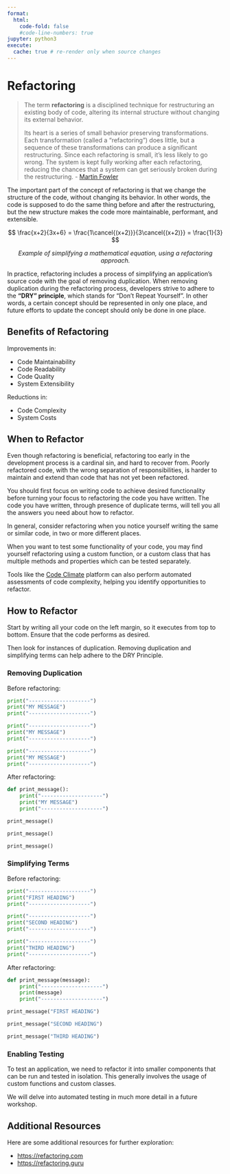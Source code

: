 ```yaml
---
format:
  html:
    code-fold: false
    #code-line-numbers: true
jupyter: python3
execute:
  cache: true # re-render only when source changes
---
```


# Refactoring


> The term **refactoring** is a disciplined technique for restructuring an existing body of code, altering its internal structure without changing its external behavior.
>
> Its heart is a series of small behavior preserving transformations. Each transformation (called a “refactoring”) does little, but a sequence of these transformations can produce a significant restructuring. Since each refactoring is small, it's less likely to go wrong. The system is kept fully working after each refactoring, reducing the chances that a system can get seriously broken during the restructuring. - [Martin Fowler](https://refactoring.com/)

The important part of the concept of refactoring is that we change the structure of the code, without changing its behavior. In other words, the code is supposed to do the same thing before and after the restructuring, but the new structure makes the code more maintainable, performant, and extensible.




::: {.equation #eq:simple-equation}
$$
\frac{x+2}{3x+6} = \frac{1\cancel{(x+2)}}{3\cancel{(x+2)}} = \frac{1}{3}
$$

<p style="text-align: center; display: block; margin-top: 10px;">
*Example of simplifying a mathematical equation, using a refactoring approach.*
</p>
:::

In practice, refactoring includes a process of simplifying an application's source code with the goal of removing duplication. When removing duplication during the refactoring process, developers strive to adhere to the **"DRY" principle**, which stands for "Don't Repeat Yourself". In other words, a certain concept should be represented in only one place, and future efforts to update the concept should only be done in one place.


## Benefits of Refactoring

Improvements in:

  + Code Maintainability
  + Code Readability
  + Code Quality
  + System Extensibility

Reductions in:

  + Code Complexity
  + System Costs



## When to Refactor

Even though refactoring is beneficial, refactoring too early in the development process is a cardinal sin, and hard to recover from. Poorly refactored code, with the wrong separation of responsibilities, is harder to maintain and extend than code that has not yet been refactored.

You should first focus on writing code to achieve desired functionality before turning your focus to refactoring the code you have written. The code you have written, through presence of duplicate terms, will tell you all the answers you need about how to refactor.

In general, consider refactoring when you notice yourself writing the same or similar code, in two or more different places.

When you want to test some functionality of your code, you may find yourself refactoring using a custom function, or a custom class that has multiple methods and properties which can be tested separately.

Tools like the [Code Climate](https://codeclimate.com/quality/) platform can also perform automated assessments of code complexity, helping you identify opportunities to refactor.


## How to Refactor

Start by writing all your code on the left margin, so it executes from top to bottom.  Ensure that the code performs as desired.

Then look for instances of duplication. Removing duplication and simplifying terms can help adhere to the DRY Principle.


### Removing Duplication

Before refactoring:

```python
print("--------------------")
print("MY MESSAGE")
print("--------------------")

print("--------------------")
print("MY MESSAGE")
print("--------------------")

print("--------------------")
print("MY MESSAGE")
print("--------------------")
```

After refactoring:

```python
def print_message():
    print("--------------------")
    print("MY MESSAGE")
    print("--------------------")

print_message()

print_message()

print_message()
```

### Simplifying Terms

Before refactoring:

```python
print("--------------------")
print("FIRST HEADING")
print("--------------------")

print("--------------------")
print("SECOND HEADING")
print("--------------------")

print("--------------------")
print("THIRD HEADING")
print("--------------------")
```

After refactoring:

```python
def print_message(message):
    print("--------------------")
    print(message)
    print("--------------------")

print_message("FIRST HEADING")

print_message("SECOND HEADING")

print_message("THIRD HEADING")
```

### Enabling Testing

To test an application, we need to refactor it into smaller components that can be run and tested in isolation. This generally involves the usage of custom functions and custom classes.

We will delve into automated testing in much more detail in a future workshop.

## Additional Resources

Here are some additional resources for further exploration:

  + <https://refactoring.com>
  + <https://refactoring.guru>
